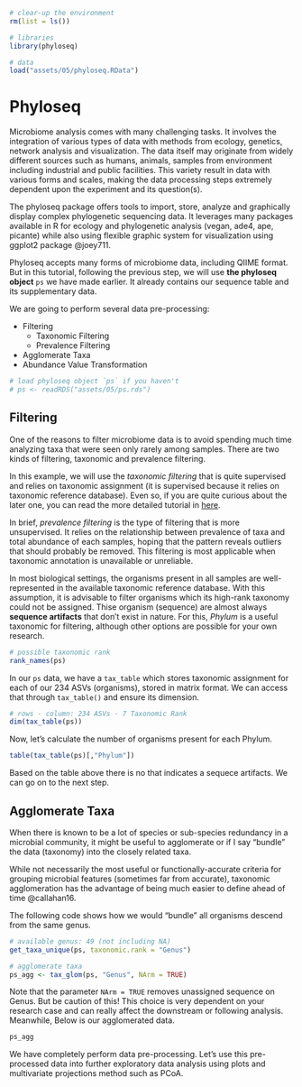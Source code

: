 
```r
# clear-up the environment
rm(list = ls())

# libraries
library(phyloseq)

# data
load("assets/05/phyloseq.RData")
```

# Phyloseq

Microbiome analysis comes with many challenging tasks. It involves the integration of various types of data with methods from ecology, genetics, network analysis and visualization. The data itself may originate from widely different sources such as humans, animals, samples from environment including industrial and public facilities. This variety result in data with various forms and scales, making the data processing steps extremely dependent upon the experiment and its question(s).

The phyloseq package offers tools to import, store, analyze and graphically display complex phylogenetic sequencing data. It leverages many packages available in R for ecology and phylogenetic analysis (vegan, ade4, ape, picante) while also using flexible graphic system for visualization using ggplot2 package  @joey711. 

Phyloseq accepts many forms of microbiome data, including QIIME format. But in this tutorial, following the previous step, we will use **the phyloseq object** `ps` we have made earlier. It already contains our sequence table and its supplementary data. 

We are going to perform several data pre-processing:

* Filtering
  + Taxonomic Filtering
  + Prevalence Filtering
* Agglomerate Taxa
* Abundance Value Transformation

```r
# load phyloseq object `ps` if you haven't
# ps <- readRDS("assets/05/ps.rds")
```

## Filtering

One of the reasons to filter microbiome data is to avoid spending much time analyzing taxa that were seen only rarely among samples. There are two kinds of filtering, taxonomic and prevalence filtering.

In this example, we will use the *taxonomic filtering* that is quite supervised and relies on taxonomic assignment (it is supervised because it relies on taxonomic reference database). Even so, if you are quite curious about the later one, you can read the more detailed tutorial in [here](https://f1000research.com/articles/5-1492/v2). 

In brief, *prevalence filtering* is the type of filtering that is more unsupervised. It relies on the relationship between prevalence of taxa and total abundance of each samples, hoping that the pattern reveals outliers that should probably be removed. This filtering is most applicable when taxonomic annotation is unavailable or unreliable.

In most biological settings, the organisms present in all samples are well-represented in the available taxonomic reference database. With this assumption, it is advisable to filter organisms which its high-rank taxonomy could not be assigned. Thise organism (sequence) are almost always **sequence artifacts** that don’t exist in nature. For this, *Phylum* is a useful taxonomic for filtering, although other options are possible for your own research.

```r
# possible taxonomic rank
rank_names(ps)
```

In our `ps` data, we have a `tax_table` which stores taxonomic assignment for each of our 234 ASVs (organisms), stored in matrix format. We can access that through `tax_table()` and ensure its dimension.

```r
# rows - column: 234 ASVs - 7 Taxonomic Rank 
dim(tax_table(ps))
```

Now, let's calculate the number of organisms present for each Phylum.

```r
table(tax_table(ps)[,"Phylum"])
```

Based on the table above there is no <NA> that indicates a sequece artifacts. We can go on to the next step.

## Agglomerate Taxa

When there is known to be a lot of species or sub-species redundancy in a microbial community, it might be useful to agglomerate or if I say "bundle" the data (taxonomy) into the closely related taxa. 

While not necessarily the most useful or functionally-accurate criteria for grouping microbial features (sometimes far from accurate), taxonomic agglomeration has the advantage of being much easier to define ahead of time @callahan16. 

The following code shows how we would "bundle" all organisms descend from the same genus.

```r
# available genus: 49 (not including NA) 
get_taxa_unique(ps, taxonomic.rank = "Genus")
```
```r
# agglomerate taxa
ps_agg <- tax_glom(ps, "Genus", NArm = TRUE) 
```

Note that the parameter `NArm = TRUE` removes unassigned sequence on Genus. But be caution of this! This choice is very dependent on your research case and can really affect the downstream or following analysis. Meanwhile, Below is our agglomerated data.

```r
ps_agg
```

We have completely perform data pre-processing. Let's use this pre-processed data into further exploratory data analysis using plots and multivariate projections method such as PCoA.
